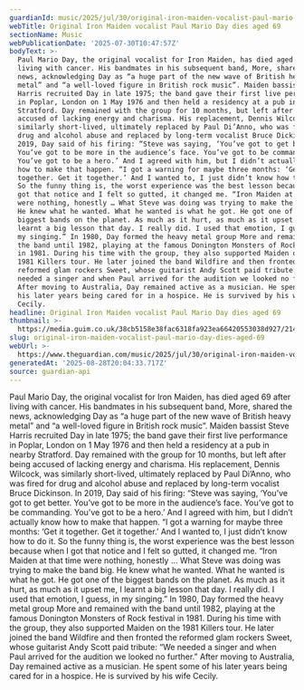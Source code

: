 ```yaml
---
guardianId: music/2025/jul/30/original-iron-maiden-vocalist-paul-mario-day-dies-aged-69
webTitle: Original Iron Maiden vocalist Paul Mario Day dies aged 69
sectionName: Music
webPublicationDate: '2025-07-30T10:47:57Z'
bodyText: >-
  Paul Mario Day, the original vocalist for Iron Maiden, has died aged 69 after
  living with cancer. His bandmates in his subsequent band, More, shared the
  news, acknowledging Day as “a huge part of the new wave of British heavy
  metal” and “a well-loved figure in British rock music”. Maiden bassist Steve
  Harris recruited Day in late 1975; the band gave their first live performance
  in Poplar, London on 1 May 1976 and then held a residency at a pub in nearby
  Stratford. Day remained with the group for 10 months, but left after being
  accused of lacking energy and charisma. His replacement, Dennis Wilcock, was
  similarly short-lived, ultimately replaced by Paul Di’Anno, who was fired for
  drug and alcohol abuse and replaced by long-term vocalist Bruce Dickinson. In
  2019, Day said of his firing: “Steve was saying, ‘You’ve got to get better.
  You’ve got to be more in the audience’s face. You’ve got to be commanding.
  You’ve got to be a hero.’ And I agreed with him, but I didn’t actually know
  how to make that happen. “I got a warning for maybe three months: ‘Get it
  together. Get it together.’ And I wanted to, I just didn’t know how to do it.
  So the funny thing is, the worst experience was the best lesson because when I
  got that notice and I felt so gutted, it changed me. “Iron Maiden at that time
  were nothing, honestly … What Steve was doing was trying to make the band big.
  He knew what he wanted. What he wanted is what he got. He got one of the
  biggest bands on the planet. As much as it hurt, as much as it upset me, I
  learnt a big lesson that day. I really did. I used that emotion, I guess, in
  my singing.” In 1980, Day formed the heavy metal group More and remained with
  the band until 1982, playing at the famous Donington Monsters of Rock festival
  in 1981. During his time with the group, they also supported Maiden on the
  1981 Killers tour. He later joined the band Wildfire and then fronted the
  reformed glam rockers Sweet, whose guitarist Andy Scott paid tribute: “We
  needed a singer and when Paul arrived for the audition we looked no further.”
  After moving to Australia, Day remained active as a musician. He spent some of
  his later years being cared for in a hospice. He is survived by his wife
  Cecily.
headline: Original Iron Maiden vocalist Paul Mario Day dies aged 69
thumbnail: >-
  https://media.guim.co.uk/38cb5158e38fac6318fa923ea66420553038d927/214_0_4306_3446/500.jpg
slug: original-iron-maiden-vocalist-paul-mario-day-dies-aged-69
webUrl: >-
  https://www.theguardian.com/music/2025/jul/30/original-iron-maiden-vocalist-paul-mario-day-dies-aged-69
generatedAt: '2025-08-28T20:04:33.717Z'
source: guardian-api
---
```

Paul Mario Day, the original vocalist for Iron Maiden, has died aged 69 after living with cancer. His bandmates in his subsequent band, More, shared the news, acknowledging Day as “a huge part of the new wave of British heavy metal” and “a well-loved figure in British rock music”. Maiden bassist Steve Harris recruited Day in late 1975; the band gave their first live performance in Poplar, London on 1 May 1976 and then held a residency at a pub in nearby Stratford. Day remained with the group for 10 months, but left after being accused of lacking energy and charisma. His replacement, Dennis Wilcock, was similarly short-lived, ultimately replaced by Paul Di’Anno, who was fired for drug and alcohol abuse and replaced by long-term vocalist Bruce Dickinson. In 2019, Day said of his firing: “Steve was saying, ‘You’ve got to get better. You’ve got to be more in the audience’s face. You’ve got to be commanding. You’ve got to be a hero.’ And I agreed with him, but I didn’t actually know how to make that happen. “I got a warning for maybe three months: ‘Get it together. Get it together.’ And I wanted to, I just didn’t know how to do it. So the funny thing is, the worst experience was the best lesson because when I got that notice and I felt so gutted, it changed me. “Iron Maiden at that time were nothing, honestly … What Steve was doing was trying to make the band big. He knew what he wanted. What he wanted is what he got. He got one of the biggest bands on the planet. As much as it hurt, as much as it upset me, I learnt a big lesson that day. I really did. I used that emotion, I guess, in my singing.” In 1980, Day formed the heavy metal group More and remained with the band until 1982, playing at the famous Donington Monsters of Rock festival in 1981. During his time with the group, they also supported Maiden on the 1981 Killers tour. He later joined the band Wildfire and then fronted the reformed glam rockers Sweet, whose guitarist Andy Scott paid tribute: “We needed a singer and when Paul arrived for the audition we looked no further.” After moving to Australia, Day remained active as a musician. He spent some of his later years being cared for in a hospice. He is survived by his wife Cecily.
